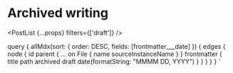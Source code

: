 

# Archived writing

<PostList {...props} filters={['draft']} />

  query {
    allMdx(sort: { order: DESC, fields: [frontmatter___date] }) {
      edges {
        node {
          id
          parent {
            ... on File {
              name
              sourceInstanceName
            }
          }
          frontmatter {
            title
            path
            archived
            draft
            date(formatString: "MMMM DD, YYYY")
          }
        }
      }
    }
  }
`
